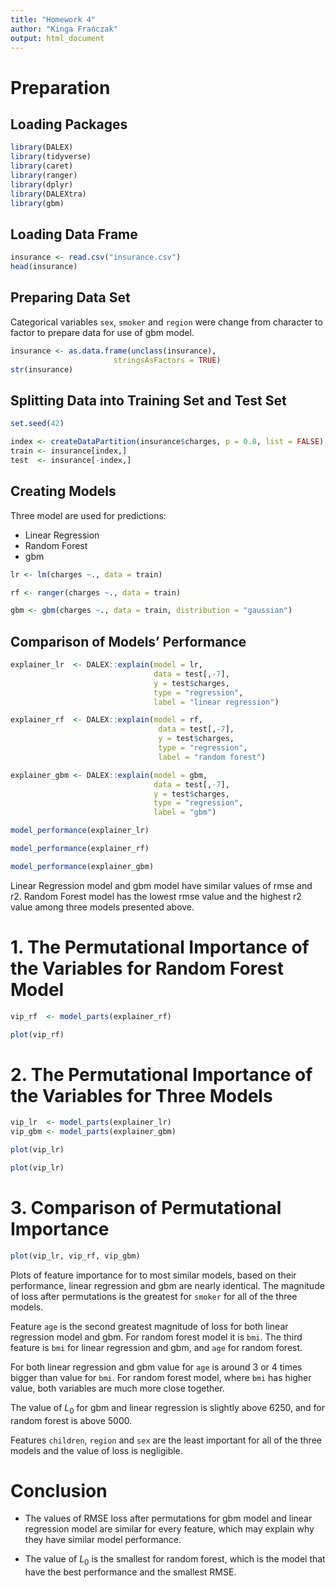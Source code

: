 ---
title: "Homework 4"
author: "Kinga Frańczak"
output: html_document
---

# Preparation

## Loading Packages

```{r message=FALSE, warning=FALSE}
library(DALEX)
library(tidyverse)
library(caret)
library(ranger)
library(dplyr)
library(DALEXtra)
library(gbm)
```

## Loading Data Frame

```{r}
insurance <- read.csv("insurance.csv")
head(insurance)
```

## Preparing Data Set

Categorical variables `sex`, `smoker` and `region` were change from character to factor to prepare data for use of gbm model.

```{r}
insurance <- as.data.frame(unclass(insurance),                     
                       stringsAsFactors = TRUE)
str(insurance)
```

## Splitting Data into Training Set and Test Set

```{r}
set.seed(42)

index <- createDataPartition(insurance$charges, p = 0.8, list = FALSE)
train <- insurance[index,]
test  <- insurance[-index,]
```

## Creating Models

Three model are used for predictions:

* Linear Regression
* Random Forest
* gbm

```{r}
lr <- lm(charges ~., data = train)
```

```{r}
rf <- ranger(charges ~., data = train)
```

```{r}
gbm <- gbm(charges ~., data = train, distribution = "gaussian")
```

## Comparison of Models' Performance

```{r, echo=TRUE, results='hide'}
explainer_lr  <- DALEX::explain(model = lr, 
                                data = test[,-7],  
                                y = test$charges,
                                type = "regression",
                                label = "linear regression")

explainer_rf  <- DALEX::explain(model = rf, 
                                 data = test[,-7],  
                                 y = test$charges,
                                 type = "regression",
                                 label = "random forest")

explainer_gbm <- DALEX::explain(model = gbm, 
                                data = test[,-7],  
                                y = test$charges,
                                type = "regression",
                                label = "gbm")
```

```{r}
model_performance(explainer_lr)
```

```{r}
model_performance(explainer_rf)
```

```{r}
model_performance(explainer_gbm)
```

Linear Regression model and gbm model have similar values of rmse and r2. Random Forest model has the lowest rmse value and the highest r2 value among three models presented above.

# 1. The Permutational Importance of the Variables for Random Forest Model


```{r}
vip_rf  <- model_parts(explainer_rf)

plot(vip_rf)
```

# 2. The Permutational Importance of the Variables for Three Models

```{r}
vip_lr  <- model_parts(explainer_lr)
vip_gbm <- model_parts(explainer_gbm)
```

```{r}
plot(vip_lr)
```

```{r}
plot(vip_lr)
```

# 3. Comparison of Permutational Importance 

```{r,fig.width=8, fig.height=8}
plot(vip_lr, vip_rf, vip_gbm)
```

Plots of feature importance for to most similar models, based on their performance, linear regression and gbm are nearly identical. The magnitude of loss after permutations is the greatest for `smoker` for all of the three models. 

Feature `age` is the second greatest magnitude of loss for both linear regression model and gbm. For random forest model it is `bmi`. The third feature is `bmi` for linear regression and gbm, and `age` for random forest. 

For both linear regression and gbm value for `age` is around 3 or 4 times bigger than value for `bmi`. For random forest model, where `bmi` has higher value, both variables are much more close together.

The value of $L_{0}$ for gbm and linear regression is slightly above 6250, and for random forest is above 5000.

Features `children`, `region` and `sex` are the least important for all of the three models and the value of loss is negligible. 

# Conclusion

* The values of RMSE loss after permutations for gbm model and linear regression model are similar for every feature, which may explain why they have similar model performance.

* The value of $L_{0}$ is the smallest for random forest, which is the model that have the best performance and the smallest RMSE.



